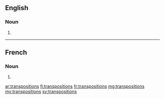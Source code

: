 ==English==

===Noun===
{{head|en|noun plural form}}

# {{plural of|transposition|lang=en}}

----

==French==

===Noun===
{{head|fr|noun plural form|g=f}}

# {{plural of|transposition|lang=fr}}

[[ar:transpositions]]
[[fi:transpositions]]
[[fr:transpositions]]
[[mg:transpositions]]
[[my:transpositions]]
[[sv:transpositions]]